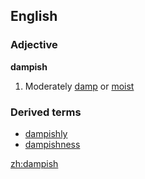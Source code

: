 ==English==

===Adjective===
'''dampish'''

#Moderately [[damp]] or [[moist]]
===Derived terms===
*[[dampishly]]
*[[dampishness]]

[[zh:dampish]]